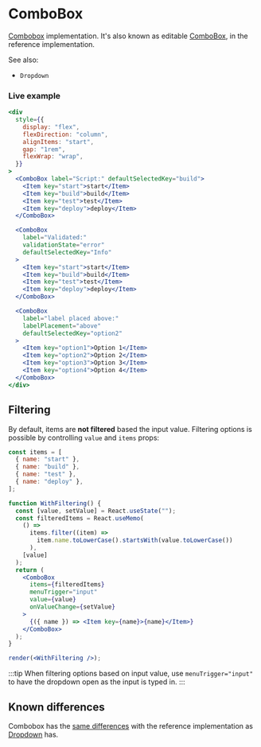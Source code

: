 ---
---

# ComboBox

[Combobox](https://plugins.jetbrains.com/docs/intellij/combo-box.html) implementation.
It's also known as editable [ComboBox][intellij-platform-combobox], in the reference implementation.

See also:

- `Dropdown`

### Live example

```jsx live themed
<div
  style={{
    display: "flex",
    flexDirection: "column",
    alignItems: "start",
    gap: "1rem",
    flexWrap: "wrap",
  }}
>
  <ComboBox label="Script:" defaultSelectedKey="build">
    <Item key="start">start</Item>
    <Item key="build">build</Item>
    <Item key="test">test</Item>
    <Item key="deploy">deploy</Item>
  </ComboBox>

  <ComboBox
    label="Validated:"
    validationState="error"
    defaultSelectedKey="Info"
  >
    <Item key="start">start</Item>
    <Item key="build">build</Item>
    <Item key="test">test</Item>
    <Item key="deploy">deploy</Item>
  </ComboBox>

  <ComboBox
    label="label placed above:"
    labelPlacement="above"
    defaultSelectedKey="option2"
  >
    <Item key="option1">Option 1</Item>
    <Item key="option2">Option 2</Item>
    <Item key="option3">Option 3</Item>
    <Item key="option4">Option 4</Item>
  </ComboBox>
</div>
```

## Filtering

By default, items are **not filtered** based the input value.
Filtering options is possible by controlling `value` and `items` props:

```jsx live themed noInline
const items = [
  { name: "start" },
  { name: "build" },
  { name: "test" },
  { name: "deploy" },
];

function WithFiltering() {
  const [value, setValue] = React.useState("");
  const filteredItems = React.useMemo(
    () =>
      items.filter((item) =>
        item.name.toLowerCase().startsWith(value.toLowerCase())
      ),
    [value]
  );
  return (
    <ComboBox
      items={filteredItems}
      menuTrigger="input"
      value={value}
      onValueChange={setValue}
    >
      {({ name }) => <Item key={name}>{name}</Item>}
    </ComboBox>
  );
}

render(<WithFiltering />);
```

:::tip
When filtering options based on input value, use `menuTrigger="input"` to have the dropdown open as the input is typed in.
:::

## Known differences

Combobox has the [same differences](./Dropdown#known-differences) with the reference implementation as
[Dropdown](./Dropdown) has.

[intellij-platform-combobox]: https://github.com/JetBrains/intellij-community/blob/master/platform/platform-api/src/com/intellij/openapi/ui/ComboBox.java
